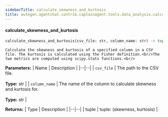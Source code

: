 ```yaml
---
sidebarTitle: calculate_skewness_and_kurtosis
title: autogen.agentchat.contrib.captainagent.tools.data_analysis.calculate_skewness_and_kurtosis.calculate_skewness_and_kurtosis
---
```


<code class="doc-symbol doc-symbol-heading doc-symbol-function"></code>
#### calculate_skewness_and_kurtosis

```python
calculate_skewness_and_kurtosis(csv_file: str, column_name: str) -> tuple
```

    Calculate the skewness and kurtosis of a specified column in a CSV file. The kurtosis is calculated using the Fisher definition.<br/>The two metrics are computed using scipy.stats functions.<br/>

<b>Parameters:</b>
| Name | Description |
|--|--|
| `csv_file` | The path to the CSV file.<br/><br/>**Type:** str |
| `column_name` | The name of the column to calculate skewness and kurtosis for.<br/><br/>**Type:** str |

<b>Returns:</b>
| Type | Description |
|--|--|
| tuple | tuple: (skewness, kurtosis) |

<br />